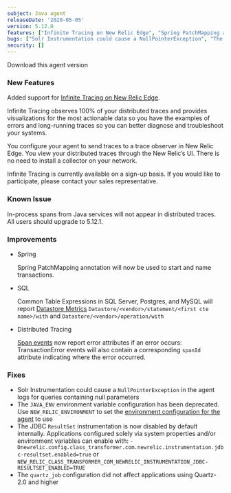 ```yaml
---
subject: Java agent
releaseDate: '2020-05-05'
version: 5.12.0
features: ["Infinite Tracing on New Relic Edge", "Spring PatchMapping annotation will now be used to start and name transactions", "Span Events now report error attributes if an error occurs"]
bugs: ["Solr Instrumentation could cause a NullPointerException", "The JDBC ResultSet instrumentation is now disabled by default", "The quartz_job configuration did not affect applications using Quartz-2.0 and higher"]
security: []
---
```


<ButtonGroup>
  <ButtonLink
    role="button"
    to="https://download.newrelic.com/newrelic/java-agent/newrelic-agent/5.12.0/"
    variant="primary"
  >
    Download this agent version
  </ButtonLink>
</ButtonGroup>

### New Features

Added support for [Infinite Tracing on New Relic Edge](https://docs.newrelic.com/docs/understand-dependencies/distributed-tracing/enable-configure/enable-distributed-tracing).

Infinite Tracing observes 100% of your distributed traces and provides visualizations for the most actionable data so you have the examples of errors and long-running traces so you can better diagnose and troubleshoot your systems.

You configure your agent to send traces to a trace observer in New Relic Edge. You view your distributed traces through the New Relic’s UI. There is no need to install a collector on your network.

Infinite Tracing is currently available on a sign-up basis. If you would like to participate, please contact your sales representative.

### Known Issue

In-process spans from Java services will not appear in distributed traces. All users should upgrade to 5.12.1.

### Improvements

* Spring

  Spring PatchMapping annotation will now be used to start and name transactions.
* SQL

  Common Table Expressions in SQL Server, Postgres, and MySQL will report [Datastore Metrics](https://docs.newrelic.com/docs/apm/applications-menu/monitoring/databases-page-view-operations-throughput-response-time) `Datastore/<vendor>/statement/<first cte name>/with` and `Datastore/<vendor>/operation/with`
* Distributed Tracing

  [Span events](https://docs.newrelic.com/docs/apm/distributed-tracing/ui-data/span-event) now report error attributes if an error occurs: TransactionError events will also contain a corresponding `spanId` attribute indicating where the error occurred.

### Fixes

* Solr Instrumentation could cause a `NullPointerException` in the agent logs for queries containing null parameters
* The `JAVA_ENV` environment variable configuration has been deprecated. Use `NEW_RELIC_ENVIRONMENT` to set the [environment configuration for the agent](https://docs.newrelic.com/docs/agents/java-agent/configuration/java-agent-configuration-config-file#newrelic-environment) to use
* The JDBC `ResultSet` instrumentation is now disabled by default internally. Applications configured solely via system properties and/or environment variables can enable with: `-Dnewrelic.config.class_transformer.com.newrelic.instrumentation.jdbc-resultset.enabled=true` or `NEW_RELIC_CLASS_TRANSFORMER_COM_NEWRELIC_INSTRUMENTATION_JDBC-RESULTSET_ENABLED=TRUE`
* The `quartz_job` configuration did not affect applications using Quartz-2.0 and higher
